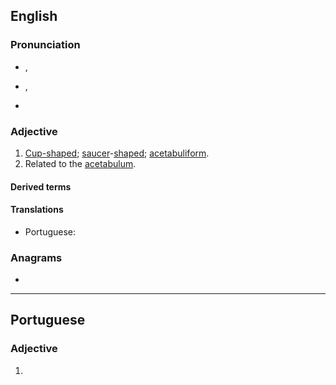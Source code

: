 ==English==

===Pronunciation===
* {{a|RP}} {{enPR|ă'-sĭ-tăbʹyo͝o-lə}}, {{IPA|en|/ˌæsɪˈtæbjʊlə/}}
* {{a|US}} {{enPR|ă'-sĭ-tăbʹyə-lər}}, {{IPA|en|/ˌæsɪˈtæbjəlɚ/}}
* {{audio|en|En-us-acetabular.ogg|Audio (US)}}

===Adjective===
{{en-adj|-}}

# [[cup-shaped|Cup-shaped]]; [[saucer]]-[[shaped]]; [[acetabuliform]].
# Related to the [[acetabulum]].

====Derived terms====
{{col4|en
|biacetabular
|circumacetabular
|femoroacetabular
|glenoacetabular
|interacetabular
|periacetabular
|postacetabular
|preacetabular
|supraacetabular}}

====Translations====
{{trans-top|relating to the acetabulum}}
* Portuguese: {{t|pt|acetabular}}
{{trans-mid}}
{{trans-bottom}}

===Anagrams===
* {{anagrams|en|a=aaabcelrtu|trabaculae}}

----

==Portuguese==

===Adjective===
{{pt-adj|acetabula|r}}

# {{l|en|acetabular}} {{gloss|relating to the acetabulum}}